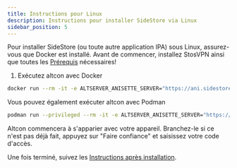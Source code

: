 ```yaml
---
title: Instructions pour Linux
description: Instructions pour installer SideStore via Linux
sidebar_position: 5
---
```


Pour installer SideStore (ou toute autre application IPA) sous Linux, assurez-vous que Docker est installé. Avant de commencer, installez StosVPN ainsi que toutes les [Prérequis](prerequisites) nécessaires!

1. Exécutez altcon avec Docker
```bash
docker run --rm -it -e ALTSERVER_ANISETTE_SERVER="https://ani.sidestore.io/" -v ${PWD}/:/mnt/ -v /var/run:/var/run ghcr.io/sidestore/altcon
```

Vous pouvez également exécuter altcon avec Podman
```bash
podman run --privileged --rm -it -e ALTSERVER_ANISETTE_SERVER="https://ani.sidestore.io/" -v ${PWD}/:/mnt/ -v /var/run:/var/run ghcr.io/sidestore/altcon
```

Altcon commencera à s'apparier avec votre appareil. Branchez-le si ce n'est pas déjà fait, appuyez sur "Faire confiance" et saisissez votre code d'accès.

Une fois terminé, suivez les [Instructions après installation](post-install).